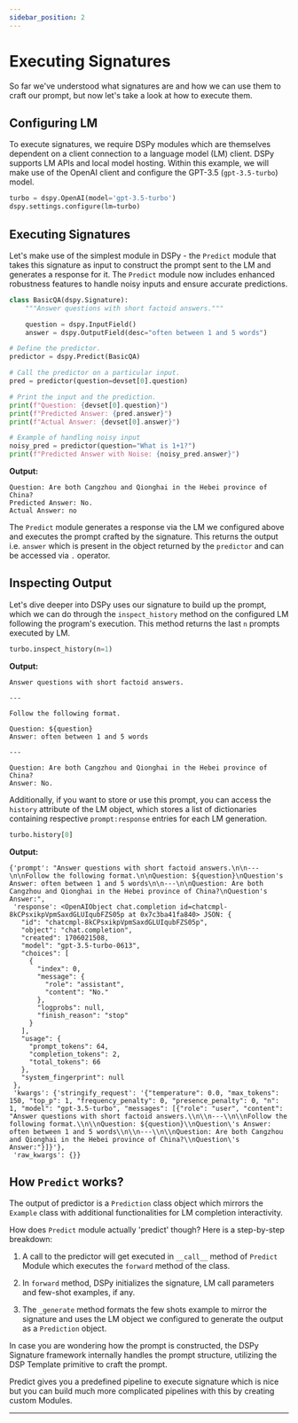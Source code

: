```yaml
---
sidebar_position: 2
---
```



# Executing Signatures

So far we've understood what signatures are and how we can use them to craft our prompt, but now let's take a look at how to execute them.

## Configuring LM

To execute signatures, we require DSPy modules which are themselves dependent on a client connection to a language model (LM) client. DSPy supports LM APIs and local model hosting. Within this example, we will make use of the OpenAI client and configure the GPT-3.5 (`gpt-3.5-turbo`) model.

```python
turbo = dspy.OpenAI(model='gpt-3.5-turbo')
dspy.settings.configure(lm=turbo)
```

## Executing Signatures

Let's make use of the simplest module in DSPy - the `Predict` module that takes this signature as input to construct the prompt sent to the LM and generates a response for it. The `Predict` module now includes enhanced robustness features to handle noisy inputs and ensure accurate predictions. 

```python
class BasicQA(dspy.Signature):
    """Answer questions with short factoid answers."""

    question = dspy.InputField()
    answer = dspy.OutputField(desc="often between 1 and 5 words")

# Define the predictor.
predictor = dspy.Predict(BasicQA)

# Call the predictor on a particular input.
pred = predictor(question=devset[0].question)

# Print the input and the prediction.
print(f"Question: {devset[0].question}")
print(f"Predicted Answer: {pred.answer}")
print(f"Actual Answer: {devset[0].answer}")

# Example of handling noisy input
noisy_pred = predictor(question="What is 1+1?")
print(f"Predicted Answer with Noise: {noisy_pred.answer}")
```
**Output:**
```text
Question: Are both Cangzhou and Qionghai in the Hebei province of China?
Predicted Answer: No.
Actual Answer: no
```

The `Predict` module generates a response via the LM we configured above and executes the prompt crafted by the signature. This returns the output i.e. `answer` which is present in the object returned by the `predictor` and can be accessed via `.` operator.

## Inspecting Output

Let's dive deeper into DSPy uses our signature to build up the prompt, which we can do through the `inspect_history` method on the configured LM following the program's execution. This method returns the last `n` prompts executed by LM.

```python
turbo.inspect_history(n=1)
```
**Output:**
```text
Answer questions with short factoid answers.

---

Follow the following format.

Question: ${question}
Answer: often between 1 and 5 words

---

Question: Are both Cangzhou and Qionghai in the Hebei province of China?
Answer: No.
```

Additionally, if you want to store or use this prompt, you can access the `history` attribute of the LM object, which stores a list of dictionaries containing respective  `prompt:response` entries for each LM generation.

```python
turbo.history[0]
```
**Output:**
```text
{'prompt': "Answer questions with short factoid answers.\n\n---\n\nFollow the following format.\n\nQuestion: ${question}\nQuestion's Answer: often between 1 and 5 words\n\n---\n\nQuestion: Are both Cangzhou and Qionghai in the Hebei province of China?\nQuestion's Answer:",
 'response': <OpenAIObject chat.completion id=chatcmpl-8kCPsxikpVpmSaxdGLUIqubFZS05p at 0x7c3ba41fa840> JSON: {
   "id": "chatcmpl-8kCPsxikpVpmSaxdGLUIqubFZS05p",
   "object": "chat.completion",
   "created": 1706021508,
   "model": "gpt-3.5-turbo-0613",
   "choices": [
     {
       "index": 0,
       "message": {
         "role": "assistant",
         "content": "No."
       },
       "logprobs": null,
       "finish_reason": "stop"
     }
   ],
   "usage": {
     "prompt_tokens": 64,
     "completion_tokens": 2,
     "total_tokens": 66
   },
   "system_fingerprint": null
 },
 'kwargs': {'stringify_request': '{"temperature": 0.0, "max_tokens": 150, "top_p": 1, "frequency_penalty": 0, "presence_penalty": 0, "n": 1, "model": "gpt-3.5-turbo", "messages": [{"role": "user", "content": "Answer questions with short factoid answers.\\n\\n---\\n\\nFollow the following format.\\n\\nQuestion: ${question}\\nQuestion\'s Answer: often between 1 and 5 words\\n\\n---\\n\\nQuestion: Are both Cangzhou and Qionghai in the Hebei province of China?\\nQuestion\'s Answer:"}]}'},
 'raw_kwargs': {}}
```

## How `Predict` works?

The output of predictor is a `Prediction` class object which mirrors the `Example` class with additional functionalities for LM completion interactivity. 

How does `Predict` module actually 'predict' though? Here is a step-by-step breakdown:

1. A call to the predictor will get executed in `__call__` method of `Predict` Module which executes the `forward` method of the class.

2. In `forward` method, DSPy initializes the signature, LM call parameters and few-shot examples, if any.

3. The `_generate` method formats the few shots example to mirror the signature and uses the LM object we configured to generate the output as a `Prediction` object. 

In case you are wondering how the prompt is constructed, the DSPy Signature framework internally handles the prompt structure, utilizing the DSP Template primitive to craft the prompt. 

Predict gives you a predefined pipeline to execute signature which is nice but you can build much more complicated pipelines with this by creating custom Modules.

***

<AuthorDetails name="Herumb Shandilya"/>